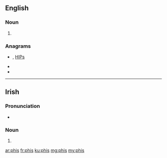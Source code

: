 ==English==

===Noun===
{{head|en|noun plural form}}

# {{plural of|phi|lang=en}}

===Anagrams===
* {{l|en|hips}} , [[HIPs#English|HIPs]]
* {{l|en|pish}}
* {{l|en|ship}}

----

==Irish==

===Pronunciation===
* {{IPA|[fʲɪʃ]|lang=ga}}

===Noun===
{{head|ga|mutated noun|g=f}}

# {{ga-lenition of|pis}}

[[ar:phis]]
[[fr:phis]]
[[ku:phis]]
[[mg:phis]]
[[my:phis]]
